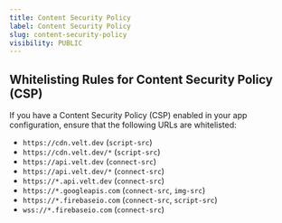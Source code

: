 ```yaml
---
title: Content Security Policy
label: Content Security Policy
slug: content-security-policy
visibility: PUBLIC
---
```

## Whitelisting Rules for Content Security Policy (CSP)

If you have a Content Security Policy (CSP) enabled in your app configuration, ensure that the following URLs are whitelisted:
- `https://cdn.velt.dev` (`script-src`)
- `https://cdn.velt.dev/*` (`script-src`)
- `https://api.velt.dev` (`connect-src`)
- `https://api.velt.dev/*` (`connect-src`)
- `https://*.api.velt.dev` (`connect-src`)
- `https://*.googleapis.com` (`connect-src`, `img-src`)
- `https://*.firebaseio.com` (`connect-src`, `script-src`)
- `wss://*.firebaseio.com` (`connect-src`)